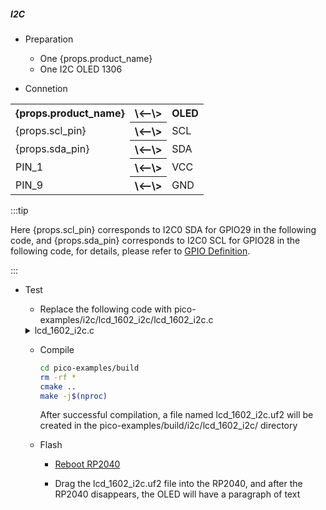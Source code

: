 ##### I2C

- Preparation

  - One {props.product_name}
  - One I2C OLED 1306

- Connetion

<table>
    <tr>
        <th>{props.product_name}</th>
        <th>\<--\></th>
        <th>OLED</th>
    </tr>
    <tr>
        <td>{props.scl_pin}</td>
        <th>\<--\></th>
        <td>SCL</td>
    </tr>
    <tr>
        <td>{props.sda_pin}</td>
        <th>\<--\></th>
        <td>SDA</td>
    </tr>
    <tr>
        <td>PIN_1</td>
        <th>\<--\></th>
        <td>VCC</td>
    </tr>
    <tr>
        <td>PIN_9</td>
        <th>\<--\></th>
        <td>GND</td>
    </tr>

</table>

:::tip

Here {props.scl_pin} corresponds to I2C0 SDA for GPIO29 in the following code, and {props.sda_pin} corresponds to I2C0 SCL for GPIO28 in the following code, for details, please refer to <a href={props.gpio_definition}>GPIO Definition</a>.

:::

- Test

    - Replace the following code with pico-examples/i2c/lcd_1602_i2c/lcd_1602_i2c.c

    <details>
        <summary>lcd_1602_i2c.c</summary>

        ```c
            #include <stdio.h>
            #include <string.h>
            #include "pico/stdlib.h"
            #include "hardware/i2c.h"
            #include "pico/binary_info.h"

            #define I2C_ID i2c0
            #define I2C_SDA_PIN 28
            #define I2C_SCL_PIN 29

            // commands
            const int LCD_CLEARDISPLAY = 0x01;
            const int LCD_RETURNHOME = 0x02;
            const int LCD_ENTRYMODESET = 0x04;
            const int LCD_DISPLAYCONTROL = 0x08;
            const int LCD_CURSORSHIFT = 0x10;
            const int LCD_FUNCTIONSET = 0x20;
            const int LCD_SETCGRAMADDR = 0x40;
            const int LCD_SETDDRAMADDR = 0x80;

            // flags for display entry mode
            const int LCD_ENTRYSHIFTINCREMENT = 0x01;
            const int LCD_ENTRYLEFT = 0x02;

            // flags for display and cursor control
            const int LCD_BLINKON = 0x01;
            const int LCD_CURSORON = 0x02;
            const int LCD_DISPLAYON = 0x04;

            // flags for display and cursor shift
            const int LCD_MOVERIGHT = 0x04;
            const int LCD_DISPLAYMOVE = 0x08;

            // flags for function set
            const int LCD_5x10DOTS = 0x04;
            const int LCD_2LINE = 0x08;
            const int LCD_8BITMODE = 0x10;

            // flag for backlight control
            const int LCD_BACKLIGHT = 0x08;

            const int LCD_ENABLE_BIT = 0x04;

            // By default these LCD display drivers are on bus address 0x27
            static int addr = 0x27;

            // Modes for lcd_send_byte
            #define LCD_CHARACTER  1
            #define LCD_COMMAND	0

            #define MAX_LINES	  2
            #define MAX_CHARS	  16

            /* Quick helper function for single byte transfers */
            void i2c_write_byte(uint8_t val) {
                i2c_write_blocking(I2C_ID, addr, &val, 1, false);
            }

            void lcd_toggle_enable(uint8_t val) {
                // Toggle enable pin on LCD display
                // We cannot do this too quickly or things don't work
            #define DELAY_US 600
                sleep_us(DELAY_US);
                i2c_write_byte(val | LCD_ENABLE_BIT);
                sleep_us(DELAY_US);
                i2c_write_byte(val & ~LCD_ENABLE_BIT);
                sleep_us(DELAY_US);
            }

            // The display is sent a byte as two separate nibble transfers
            void lcd_send_byte(uint8_t val, int mode) {
                uint8_t high = mode | (val & 0xF0) | LCD_BACKLIGHT;
                uint8_t low = mode | ((val << 4) & 0xF0) | LCD_BACKLIGHT;

                i2c_write_byte(high);
                lcd_toggle_enable(high);
                i2c_write_byte(low);
                lcd_toggle_enable(low);
            }

            void lcd_clear(void) {
                lcd_send_byte(LCD_CLEARDISPLAY, LCD_COMMAND);
            }

            // go to location on LCD
            void lcd_set_cursor(int line, int position) {
                int val = (line == 0) ? 0x80 + position : 0xC0 + position;
                lcd_send_byte(val, LCD_COMMAND);
            }

            static void inline lcd_char(char val) {
                lcd_send_byte(val, LCD_CHARACTER);
            }

            void lcd_string(const char *s) {
                while (*s) {
                    lcd_char(*s++);
                }
            }

            void lcd_init() {
                lcd_send_byte(0x03, LCD_COMMAND);
                lcd_send_byte(0x03, LCD_COMMAND);
                lcd_send_byte(0x03, LCD_COMMAND);
                lcd_send_byte(0x02, LCD_COMMAND);

                lcd_send_byte(LCD_ENTRYMODESET | LCD_ENTRYLEFT, LCD_COMMAND);
                lcd_send_byte(LCD_FUNCTIONSET | LCD_2LINE, LCD_COMMAND);
                lcd_send_byte(LCD_DISPLAYCONTROL | LCD_DISPLAYON, LCD_COMMAND);
                lcd_clear();
            }

            int main() {
                i2c_init(I2C_ID, 100 * 1000);
                gpio_set_function(I2C_SDA_PIN, GPIO_FUNC_I2C);
                gpio_set_function(I2C_SCL_PIN, GPIO_FUNC_I2C);
                gpio_pull_up(I2C_SDA_PIN);
                gpio_pull_up(I2C_SCL_PIN);
                // Make the I2C pins available to picotool
                bi_decl(bi_2pins_with_func(I2C_SDA_PIN, I2C_SCL_PIN, GPIO_FUNC_I2C));

                lcd_init();

                static char *message[] =
                        {
                                "RP2040 by", "Raspberry Pi",
                                "A brand new", "microcontroller",
                                "Twin core M0", "Full C SDK",
                                "More power in", "your product",
                                "More beans", "than Heinz!"
                        };

                while (1) {
                    for (int m = 0; m < sizeof(message) / sizeof(message[0]); m += MAX_LINES) {
                        for (int line = 0; line < MAX_LINES; line++) {
                            lcd_set_cursor(line, (MAX_CHARS / 2) - strlen(message[m + line]) / 2);
                            lcd_string(message[m + line]);
                        }
                        sleep_ms(2000);
                        lcd_clear();
                    }
                }
            }
        ```

    </details>

    - Compile

        ```bash
        cd pico-examples/build
        rm -rf *
        cmake ..
        make -j$(nproc)
        ```

        After successful compilation, a file named lcd_1602_i2c.uf2 will be created in the pico-examples/build/i2c/lcd_1602_i2c/ directory

    - Flash

        - <a href={props.flash_url}>Reboot RP2040</a>

        - Drag the lcd_1602_i2c.uf2 file into the RP2040, and after the RP2040 disappears, the OLED will have a paragraph of text
